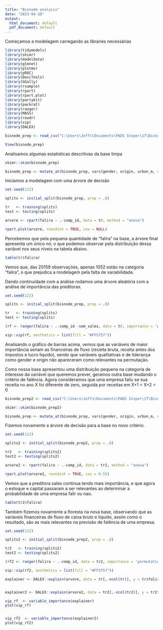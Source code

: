 ---
title: "Bisnode analysis"
date: "2023-04-10"
output:
  html_document: default
  pdf_document: default
---
Começamos a modelagem carregando as libraries necessárias 

```{r setup}
library(tidymodels)
library(skimr)
library(modeldata)
library(glmnet)
library(plotmo)
library(pROC)
library(DescTools)
library(GGally)
library(rsample)
library(rpart)
library(rpart.plot)
library(partykit)
library(packrat)
library(ranger)
library(MASS)
library(readr)
library(vip)
library(DALEX)

bisnode_prep <- read_csv("C:\Users\Jeffs\Documents\PADS Insper\1T\Bisnode\df.csv")

View(bisnode_prep)
```


Analisamos algumas estatísticas descritivas da base limpa

```{r skim}
skimr::skim(bisnode_prep)
```
```{r Fatores}

bisnode_prep <- mutate_at(bisnode_prep, vars(gender, origin, urban_m, region_m, falira), as.factor)

```


Iniciamos a modelagem com uma árvore de decisão

```{r arvore}
set.seed(122)

splits <- initial_split(bisnode_prep, prop = .8)

tr   <- training(splits)
test <- testing(splits)

arvore <- rpart(falira ~ .-comp_id, data = tr, method = "anova")

rpart.plot(arvore, roundint = TRUE, cex = NULL)
```

Percebemos que pela pequena quantidade de "falira" na base, a árvore final apresenta um único nó; o que podemos observar pela distribuição dessa variável nos seus níveis na tabela abaixo.

```{r tabela}
table(tr$falira)
```

Vemos que, das 20159 observações, apenas 1052 estão na categoria "falira", o que prejudica a modelagem pela falta de variabilidade.

Dando continuidade com a análise rodamos uma árvore aleatória com a análise de importância das preditoras.

```{r floresta}
set.seed(122)

splits <- initial_split(bisnode_prep, prop = .8)

tr   <- training(splits)
test <- testing(splits)

(rf <- ranger(falira ~ .-comp_id -sem_sales, data = tr, importance = 'permutation'))

vip::vip(rf, aesthetics = list(fill = "#FF5757"))
```
Analisando o gráfico de barras acima, vemos que as variáveis de maior importância seriam as financeiras de fluxo (receita bruta, receita antes dos impostos e lucro líquido), sendo que variáveis qualitativas e de liderança como gender e origin não apareceram como relevantes na permutação.

Como nossa base apresentou uma distribuição pequena na categoria de interesse da variável que queremos prever, geramos outra base mudando o critério de falência. Agora consideramos que uma empresa faliu se sua receita no ano X foi diferente de zero, seguida por receitas em X+1 = X+2 = 0 


```{r base2}
bisnode_prep2 <- read_csv("C:\Users\Jeffs\Documents\PADS Insper\1T\Bisnode\df2.csv")

skimr::skim(bisnode_prep2)
```

```{r Fatores}

bisnode_prep <- mutate_at(bisnode_prep, vars(gender, origin, urban_m, region_m, falira), as.factor)

```

Fizemos novamente a árvore de decisão para a base no novo critério.

```{r arvore 2}
set.seed(122)

splits2 <- initial_split(bisnode_prep2, prop = .8)

tr2   <- training(splits2)
test2 <- testing(splits2)

arvore2 <- rpart(falira ~ .-comp_id, data = tr2, method = "anova")

rpart.plot(arvore2, roundint = TRUE, cex = 0.55)
```

Vemos que a preditora sales continua tendo mais importância, e que agora o estoque e capital passaram a ser relevantes ao determinar a probabilidade de uma empresa falir ou nao.

```{r tabela 2}
table(tr2$falira)
```

Também fizemos novamente a floresta na nova base, observando que as variáveis financeiras de fluxo de caixa bruto e líquido, assim como o resultado, são as mais relevantes na previsão de falência de uma empresa.

```{r floresta2}
set.seed(122)

splits2 <- initial_split(bisnode_prep2, prop = .8)

tr2   <- training(splits2)
test2 <- testing(splits2)

(rf2 <- ranger(falira ~ .-comp_id, data = tr2, importance = 'permutation'))

vip::vip(rf2, aesthetics = list(fill = "#FF5757"))
```

```{r Dalex 1 & 2}

explainer <- DALEX::explain(arvore, data = tr[,-ncol(tr)], y = tr$falira)


explainer2 <- DALEX::explain(arvore2, data = tr2[,-ncol(tr2)], y = tr2$falira)
```


```{r Dalex 1 & 2}

vip_rf  <- variable_importance(explainer)
plot(vip_rf)


vip_rf2  <- variable_importance(explainer2)
plot(vip_rf2)
```
      